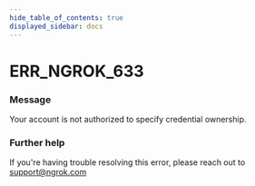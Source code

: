 ```yaml
---
hide_table_of_contents: true
displayed_sidebar: docs
---
```



# ERR_NGROK_633

### Message
Your account is not authorized to specify credential ownership.

<ErrorDetails error='err_ngrok_633' />


### Further help
If you're having trouble resolving this error, please reach out to [support@ngrok.com](mailto:support@ngrok.com?subject=Help%20with%20ERR_NGROK_633)

